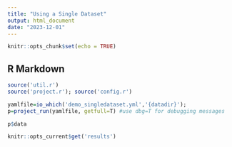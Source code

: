 ```yaml
---
title: "Using a Single Dataset"
output: html_document
date: "2023-12-01"
---
```


```r
knitr::opts_chunk$set(echo = TRUE)
```

## R Markdown


```r
source('util.r')
source('project.r'); source('config.r')

yamlfile=io_which('demo_singledataset.yml','{datadir}');
p=project_run(yamlfile, getfull=T) #use dbg=T for debugging messages

p$data
```

```r
knitr::opts_current$get('results')
```